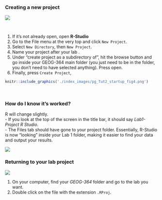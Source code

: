 
### Creating a new project


![](index_images/pg_Tut2_startup_fig1.png)

<br>

1.  If it's not already open, open **R-Studio** <br>
2.  Go to the File menu at the very top and click `New Project`. <br>
3.  Select `New Directory`, then `New Project`. <br>
4.  Name your project after your lab . <br>
5.  Under "create project as a subdirectory of", hit the browse button and go inside your GEOG-364 main folder (you just
    need to be in the folder, you don't need to have selected anything). Press open. <br>
6.  Finally, press `Create Project`, <br>

```r
knitr::include_graphics('./index_images/pg_Tut2_startup_fig4.png')
```

<br>

### How do I know it's worked?

R will change slightly.\
- If you look at the top of the screen in the title bar, it should say *Lab1-Project R Studio*.\
- The Files tab should have gone to your project folder. Essentially, R-Studio is now "looking" inside your Lab 1
folder, making it easier to find your data and output your results.

![](index_images/pg_Tut2_startup_fig5.png)

### Returning to your lab project

![](index_images/pg_Tut2_startup_fig6.png)

1.  On your computer, find your *GEOG-364* folder and go to the lab you want.\
2.  Double click on the file with the extension `.RProj`.
